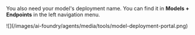 You also need your model's deployment name. You can find it in **Models + Endpoints** in the left navigation menu. 

<Frame>
    ![](/images/ai-foundry/agents/media/tools/model-deployment-portal.png)
</Frame>
